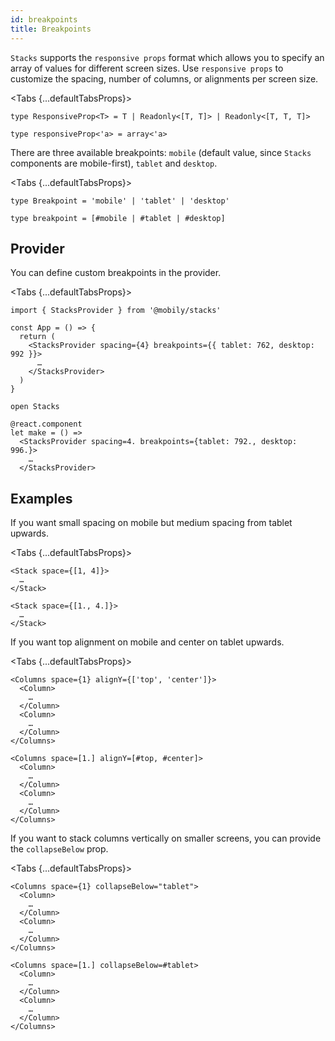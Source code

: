```yaml
---
id: breakpoints
title: Breakpoints
---
```



`Stacks` supports the `responsive props` format which allows you to specify an array of values for different screen sizes. Use `responsive props` to customize the spacing, number of columns, or alignments per screen size.

<Tabs {...defaultTabsProps}>
<TabItem value="typescript">

```tsx
type ResponsiveProp<T> = T | Readonly<[T, T]> | Readonly<[T, T, T]>
```

</TabItem>
<TabItem value="rescript">

```res
type responsiveProp<'a> = array<'a>
```

</TabItem>
</Tabs>

There are three available breakpoints: `mobile` (default value, since `Stacks` components are mobile-first), `tablet` and `desktop`.

<Tabs {...defaultTabsProps}>
<TabItem value="typescript">

```tsx
type Breakpoint = 'mobile' | 'tablet' | 'desktop'
```

</TabItem>
<TabItem value="rescript">

```res
type breakpoint = [#mobile | #tablet | #desktop]
```

</TabItem>
</Tabs>

## Provider

You can define custom breakpoints in the provider.

<Tabs {...defaultTabsProps}>
<TabItem value="typescript">

```tsx
import { StacksProvider } from '@mobily/stacks'

const App = () => {
  return (
    <StacksProvider spacing={4} breakpoints={{ tablet: 762, desktop: 992 }}>
      …
    </StacksProvider>
  )
}
```

</TabItem>
<TabItem value="rescript">

```res
open Stacks

@react.component
let make = () =>
  <StacksProvider spacing=4. breakpoints={tablet: 792., desktop: 996.}>
    …
  </StacksProvider>
```

</TabItem>
</Tabs>

## Examples

If you want small spacing on mobile but medium spacing from tablet upwards.

<Tabs {...defaultTabsProps}>
<TabItem value="typescript">

```tsx
<Stack space={[1, 4]}>
  …
</Stack>
```

</TabItem>
<TabItem value="rescript">

```res
<Stack space={[1., 4.]}>
  …
</Stack>
```

</TabItem>
</Tabs>

If you want top alignment on mobile and center on tablet upwards.

<Tabs {...defaultTabsProps}>
<TabItem value="typescript">

```tsx
<Columns space={1} alignY={['top', 'center']}>
  <Column>
    …
  </Column>
  <Column>
    …
  </Column>
</Columns>
```

</TabItem>
<TabItem value="rescript">

```res
<Columns space=[1.] alignY=[#top, #center]>
  <Column>
    …
  </Column>
  <Column>
    …
  </Column>
</Columns>
```

</TabItem>
</Tabs>

If you want to stack columns vertically on smaller screens, you can provide the `collapseBelow` prop.

<Tabs {...defaultTabsProps}>
<TabItem value="typescript">

```tsx
<Columns space={1} collapseBelow="tablet">
  <Column>
    …
  </Column>
  <Column>
    …
  </Column>
</Columns>
```

</TabItem>
<TabItem value="rescript">

```res
<Columns space=[1.] collapseBelow=#tablet>
  <Column>
    …
  </Column>
  <Column>
    …
  </Column>
</Columns>
```

</TabItem>
</Tabs>
